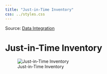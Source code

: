 ```yaml
---
title: "Just-in-Time Inventory"
css: ../styles.css
---
```


Source: [Data Integration](https://microsoftlearning.github.io/AZ-305-DesigningMicrosoftAzureInfrastructureSolutions/)

# Just-in-Time Inventory

![Just-in-Time Inventory](../images/just-in-time-inventory.png){.center .image-large}
